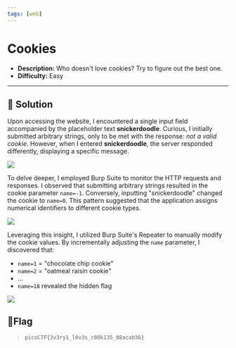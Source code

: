 ---
tags: [web]
---
# Cookies

- **Description:** Who doesn't love cookies? Try to figure out the best one. 
- **Difficulty:** Easy

---

## 🔎 Solution
Upon accessing the website, I encountered a single input field accompanied by the placeholder text **snickerdoodle**. 
Curious, I initially submitted arbitrary strings, only to be met with the response: *not a valid cookie*. 
However, when I entered **snickerdoodle**, the server responded differently, displaying a specific message.  
<div style={{ width: '100%', margin: '0 auto' }}>
  <img src={require("./love.png").default} style={{ width: '100%', height: 'auto' }} />
</div>

To delve deeper, I employed Burp Suite to monitor the HTTP requests and responses. 
I observed that submitting arbitrary strings resulted in the cookie parameter `name=-1`.
Conversely, inputting "snickerdoodle" changed the cookie to `name=0`. 
This pattern suggested that the application assigns numerical identifiers to different cookie types.
<div style={{ width: '100%', margin: '0 auto' }}>
  <img src={require("./burp.png").default} style={{ width: '100%', height: 'auto' }} />
</div>

Leveraging this insight, I utilized Burp Suite's Repeater to manually modify the cookie values. 
By incrementally adjusting the `name` parameter, I discovered that:
- `name=1` = "chocolate chip cookie"
- `name=2` = "oatmeal raisin cookie"
- ...
- `name=18` revealed the hidden flag
<div style={{ width: '100%', margin: '0 auto' }}>
  <img src={require("./flag.png").default} style={{ width: '100%', height: 'auto' }} />
</div>

## 🚩Flag
> `picoCTF{3v3ry1_l0v3s_c00k135_88acab36}`
